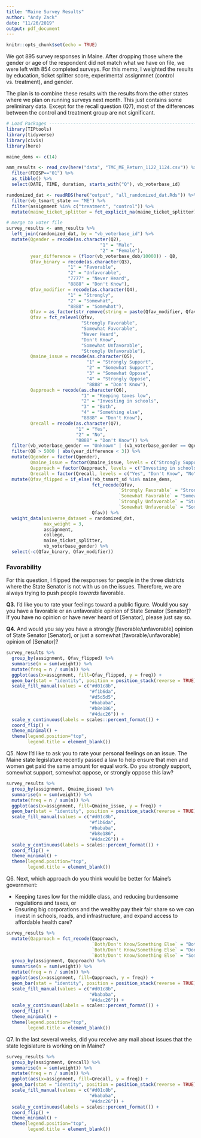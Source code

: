 ```yaml
---
title: "Maine Survey Results"
author: "Andy Zack"
date: "11/26/2019"
output: pdf_document
---
```


```r
knitr::opts_chunk$set(echo = TRUE)
```

We got 895 survey responses in Maine. After dropping those where the gender or age of the respondent did not match what we have on file, we were left with 854 completed surveys. For this memo, I weighted the results by education, ticket splitter score, experimental assignmnet (control vs. treatment), and gender.

The plan is to combine these results with the results from the other states where we plan on running surveys next month. This just contains some preliminary data. Except for the recall question (Q7), most of the differences between the control and treatment group are not significant.


```r
# Load Packages ----------------------------------------------------------
library(TIPtools)
library(tidyverse)
library(civis)
library(here)

maine_dems <- c(14)

amm_results <- read_csv(here("data", "TMC_ME_Return_1122_1124.csv")) %>%
  filter(FDISP=="01") %>%
  as_tibble() %>%
  select(DATE, TIME, duration, starts_with("Q"), vb_voterbase_id)

randomized_dat <- readRDS(here("output", "all_randomized_dat.Rds")) %>%
  filter(vb_tsmart_state == "ME") %>%
  filter(assignment %in% c("treatment", "control")) %>%
  mutate(maine_ticket_splitter = fct_explicit_na(maine_ticket_splitter))

```

```r

# merge to voter file
survey_results <- amm_results %>%
  left_join(randomized_dat, by = "vb_voterbase_id") %>%
  mutate(Qgender = recode(as.character(Q2), 
                                   "1" = "Male",
                                   "2" = "Female"),
         year_difference = (floor(vb_voterbase_dob/10000)) - Q8,
         Qfav_binary = recode(as.character(Q3), 
                       "1" = "Favorable",
                       "2" = "Unfavorable",
                       "7777" = "Never Heard",
                       "8888" = "Don't Know"),
         Qfav_modifier = recode(as.character(Q4),
                       "1" = "Strongly",
                       "2" = "Somewhat",
                       "8888" = "Somewhat"),
         Qfav = as_factor(str_remove(string = paste(Qfav_modifier, Qfav_binary), pattern = "NA ")),
         Qfav = fct_relevel(Qfav, 
                            "Strongly Favorable",
                            "Somewhat Favorable",
                            "Never Heard",
                            "Don't Know",
                            "Somewhat Unfavorable",
                            "Strongly Unfavorable"),
         Qmaine_issue = recode(as.character(Q5),
                              "1" = "Strongly Support",
                              "2" = "Somewhat Support",
                              "3" = "Somewhat Oppose",
                              "4" = "Strongly Oppose",
                              "8888" = "Don't Know"),
         Qapproach = recode(as.character(Q6),
                            "1" = "Keeping taxes low",
                            "2" = "Investing in schools",
                            "3" = "Both",
                            "4" = "Something else",
                            "8888" = "Don't Know"),
         Qrecall = recode(as.character(Q7),
                          "1" = "Yes",
                          "2" = "No",
                          "8888" = "Don't Know")) %>%
  filter(vb_voterbase_gender == "Unknown" | (vb_voterbase_gender == Qgender)) %>%
  filter(Q8 > 5000 | abs(year_difference < 3)) %>%
  mutate(Qgender = factor(Qgender),
         Qmaine_issue = factor(Qmaine_issue, levels = c("Strongly Support", "Somewhat Support", "Don't Know", "Somewhat Oppose", "Strongly Oppose")),
         Qapproach = factor(Qapproach, levels = c("Investing in schools", "Both", "Don't Know", "Something else", "Keeping taxes low")),
         Qrecall = factor(Qrecall, levels = c("Yes", "Don't Know", "No"))) %>%
  mutate(Qfav_flipped = if_else(!vb_tsmart_sd %in% maine_dems,
                                fct_recode(Qfav,
                                          `Strongly Favorable` = "Strongly Unfavorable",
                                          `Somewhat Favorable` = "Somewhat Unfavorable",
                                          `Strongly Unfavorable` = "Strongly Favorable",
                                          `Somewhat Unfavorable` = "Somewhat Favorable"),
                                Qfav)) %>%
  weight_data(universe_dataset = randomized_dat,
              max_weight = 3,
              assignment,
              college,
              maine_ticket_splitter,
              vb_voterbase_gender) %>%
  select(-c(Qfav_binary, Qfav_modifier))

```


### Favorability

For this question, I flipped the responses for people in the three districts where the State Senator is not with us on the issues. Therefore, we are always trying to push people _towards_ favorable.

**Q3.** I’d like you to rate your feelings toward a public figure. Would you say you have a favorable or an unfavorable opinion of State Senator [Senator]? If you have no opinion or have never heard of [Senator], please just say so.

**Q4.** And would you say you have a strongly [favorable/unfavorable] opinion of State Senator [Senator], or just a somewhat [favorable/unfavorable] opinion of [Senator]?

```r
survey_results %>%
  group_by(assignment, Qfav_flipped) %>%
  summarise(n = sum(weight)) %>%
  mutate(freq = n / sum(n)) %>%
  ggplot(aes(x=assignment, fill=Qfav_flipped, y = freq)) +
  geom_bar(stat = "identity", position = position_stack(reverse = TRUE)) +
  scale_fill_manual(values = c("#d01c8b",
                               "#f1b6da",
                               "#d5d5d5",
                               "#bababa",
                               "#b8e186",
                               "#4dac26")) +
  scale_y_continuous(labels = scales::percent_format()) +
  coord_flip() +
  theme_minimal() +
  theme(legend.position="top",
        legend.title = element_blank())
```

Q5. Now I’d like to ask you to rate your personal feelings on an issue. The Maine state legislature recently passed a law to help ensure that men and women get paid the same amount for equal work. Do you strongly support, somewhat support, somewhat oppose, or strongly oppose this law?

```r
survey_results %>%
  group_by(assignment, Qmaine_issue) %>%
  summarise(n = sum(weight)) %>%
  mutate(freq = n / sum(n)) %>%
  ggplot(aes(x=assignment, fill=Qmaine_issue, y = freq)) +
  geom_bar(stat = "identity", position = position_stack(reverse = TRUE)) +
  scale_fill_manual(values = c("#d01c8b",
                               "#f1b6da",
                               "#bababa",
                               "#b8e186",
                               "#4dac26")) +
  scale_y_continuous(labels = scales::percent_format()) +
  coord_flip() +
  theme_minimal() +
  theme(legend.position="top",
        legend.title = element_blank())
```

Q6. Next, which approach do you think would be better for Maine’s government: 

 - Keeping taxes low for the middle class, and reducing burdensome regulations and taxes, or 
 - Ensuring big corporations and the wealthy pay their fair share so we can invest in schools, roads, and infrastructure, and expand access to affordable health care?

```r
survey_results %>%
  mutate(Qapproach = fct_recode(Qapproach,
                                `Both/Don't Know/Something Else` = "Both",
                                `Both/Don't Know/Something Else` = "Don't Know",
                                `Both/Don't Know/Something Else` = "Something else")) %>%
  group_by(assignment, Qapproach) %>%
  summarise(n = sum(weight)) %>%
  mutate(freq = n / sum(n)) %>%
  ggplot(aes(x=assignment, fill=Qapproach, y = freq)) +
  geom_bar(stat = "identity", position = position_stack(reverse = TRUE)) +
  scale_fill_manual(values = c("#d01c8b",
                               "#bababa",
                               "#4dac26")) +
  scale_y_continuous(labels = scales::percent_format()) +
  coord_flip() +
  theme_minimal() +
  theme(legend.position="top",
        legend.title = element_blank())
```

Q7. In the last several weeks, did you receive any mail about issues that the state legislature is working on in Maine?

```r
survey_results %>%
  group_by(assignment, Qrecall) %>%
  summarise(n = sum(weight)) %>%
  mutate(freq = n / sum(n)) %>%
  ggplot(aes(x=assignment, fill=Qrecall, y = freq)) +
  geom_bar(stat = "identity", position = position_stack(reverse = TRUE)) +
  scale_fill_manual(values = c("#d01c8b",
                               "#bababa",
                               "#4dac26")) +
  scale_y_continuous(labels = scales::percent_format()) +
  coord_flip() +
  theme_minimal() +
  theme(legend.position="top",
        legend.title = element_blank())
```

